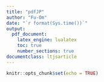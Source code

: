 ```yaml
---
title: "pdfJP"
author: "Fu-Om"
date: "`r format(Sys.time())`"
output:
  pdf_document: 
    latex_engine: lualatex 
    toc: true
    number_sections: true
documentclass: ltjsarticle 
---
```


```r
knitr::opts_chunk$set(echo = TRUE)
```